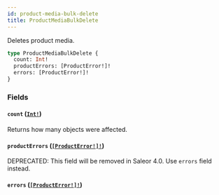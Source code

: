 ```yaml
---
id: product-media-bulk-delete
title: ProductMediaBulkDelete
---
```


Deletes product media.

```graphql
type ProductMediaBulkDelete {
  count: Int!
  productErrors: [ProductError!]!
  errors: [ProductError!]!
}
```

### Fields

#### `count` ([`Int!`](/developer/api-reference/scalars/int))

Returns how many objects were affected.

#### `productErrors` ([`[ProductError!]!`](/developer/api-reference/objects/product-error))

<span class="badge badge--warning">DEPRECATED: This field will be removed in Saleor 4.0. Use `errors` field instead.</span>

#### `errors` ([`[ProductError!]!`](/developer/api-reference/objects/product-error))

